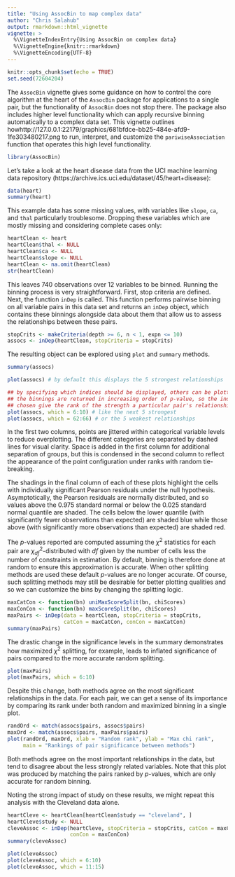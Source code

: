 ---
title: "Using AssocBin to map complex data"
author: "Chris Salahub"
output: rmarkdown::html_vignette
vignette: >
  %\VignetteIndexEntry{Using AssocBin on complex data}
  %\VignetteEngine{knitr::rmarkdown}
  %\VignetteEncoding{UTF-8}
---

```{r setup, include=FALSE}
knitr::opts_chunk$set(echo = TRUE)
set.seed(72604204)
```

The `AssocBin` vignette gives some guidance on how to control the core algorithm at the heart of the `AssocBin` package for applications to a single pair, but the functionality of `AssocBin` does not stop there. The package also includes higher level functionality which can apply recursive binning automatically to a complex data set. This vignette outlines howhttp://127.0.0.1:22179/graphics/681bfdce-bb25-484e-afd9-1fe303480217.png to run, interpret, and customize the `pariwiseAssociation` function that operates this high level functionality.

```{r}
library(AssocBin)
```

Let's take a look at the heart disease data from the UCI machine learning data repository (https://archive.ics.uci.edu/dataset/45/heart+disease):

```{r}
data(heart)
summary(heart)
```

This example data has some missing values, with variables like `slope`, `ca`, and `thal` particularly troublesome. Dropping these variables which are mostly missing and considering complete cases only:

```{r}
heartClean <- heart
heartClean$thal <- NULL
heartClean$ca <- NULL
heartClean$slope <- NULL
heartClean <- na.omit(heartClean)
str(heartClean)
```

This leaves 740 observations over 12 variables to be binned. Running the binning process is very straightforward. First, stop criteria are defined. Next, the function `inDep` is called. This function performs pairwise binning on all variable pairs in this data set and returns an `inDep` object, which contains these binnings alongside data about them that allow us to assess the relationships between these pairs.

```{r}
stopCrits <- makeCriteria(depth >= 6, n < 1, expn <= 10)
assocs <- inDep(heartClean, stopCriteria = stopCrits)
```

The resulting object can be explored using `plot` and `summary` methods.

```{r}
summary(assocs)
```
```{r, fig.width = 5, fig.height = 8}
plot(assocs) # by default this displays the 5 strongest relationships
```
```{r, fig.width = 5, fig.height = 8}
## by specifying which indices should be displayed, others can be plotted
## the binnings are returned in increasing order of p-value, so the indices
## chosen give the rank of the strength a particular pair's relationship
plot(assocs, which = 6:10) # like the next 5 strongest
plot(assocs, which = 62:66) # or the 5 weakest relationships
```

In the first two columns, points are jittered within categorical variable levels to reduce overplotting. The different categories are separated by dashed lines for visual clarity. Space is added in the first column for additional separation of groups, but this is condensed in the second column to reflect the appearance of the point configuration under ranks with random tie-breaking.

The shadings in the final column of each of these plots highlight the cells with individually significant Pearson residuals under the null hypothesis. Asymptotically, the Pearson residuals are normally distributed, and so values above the 0.975 standard normal or below the 0.025 standard normal quantile are shaded. The cells below the lower quantile (with significantly fewer observations than expected) are shaded blue while those above (with significantly more observations than expected) are shaded red.

The $p$-values reported are computed assuming the $\chi^2$ statistics for each pair are $\chi^2_{df}$-distributed with $df$ given by the number of cells less the number of constraints in estimation. By default, binning is therefore done at random to ensure this approximation is accurate. When other splitting methods are used these default $p$-values are no longer accurate. Of course, such splitting methods may still be desirable for better plotting qualities and so we can customize the bins by changing the splitting logic.

```{r}
maxCatCon <- function(bn) uniMaxScoreSplit(bn, chiScores)
maxConCon <- function(bn) maxScoreSplit(bn, chiScores)
maxPairs <- inDep(data = heartClean, stopCriteria = stopCrits, 
                  catCon = maxCatCon, conCon = maxCatCon)
summary(maxPairs)
```

The drastic change in the significance levels in the summary demonstrates how maximized $\chi^2$ splitting, for example, leads to inflated significance of pairs compared to the more accurate random splitting.

```{r, fig.width = 5, fig.height = 8}
plot(maxPairs)
plot(maxPairs, which = 6:10)
```

Despite this change, both methods agree on the most significant relationships in the data. For each pair, we can get a sense of its importance by comparing its rank under both random and maximized binning in a single plot.

```{r, fig.width = 5, fig.height = 5}
randOrd <- match(assocs$pairs, assocs$pairs)
maxOrd <- match(assocs$pairs, maxPairs$pairs)
plot(randOrd, maxOrd, xlab = "Random rank", ylab = "Max chi rank", 
     main = "Rankings of pair significance between methods")
```

Both methods agree on the most important relationships in the data, but tend to disagree about the less strongly related variables. Note that this plot was produced by matching the pairs ranked by $p$-values, which are only accurate for random binning.

Noting the strong impact of study on these results, we might repeat this analysis with the Cleveland data alone.

```{r}
heartCleve <- heartClean[heartClean$study == "cleveland", ]
heartCleve$study <- NULL
cleveAssoc <- inDep(heartCleve, stopCriteria = stopCrits, catCon = maxCatCon,
                    conCon = maxConCon)
summary(cleveAssoc)
```

```{r, fig.width = 5, fig.height = 8}
plot(cleveAssoc)
plot(cleveAssoc, which = 6:10)
plot(cleveAssoc, which = 11:15)
```